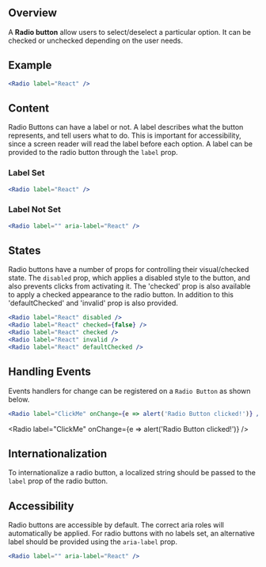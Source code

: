 

## Overview

A **Radio button** allow users to select/deselect a particular option. It can be checked or unchecked depending on the user needs.

## Example

<Radio label="React" />

```jsx
<Radio label="React" />
```

## Content

Radio Buttons can have a label or not. A label describes what the button represents, and tell users what to do. This is important for accessibility, since a screen reader will read the label before each option. A label can be provided to the radio button through the `label` prop.

### Label Set

<Radio label="React" />

```jsx
<Radio label="React" />
```

### Label Not Set

<Radio label="" aria-label="React" />

```jsx
<Radio label="" aria-label="React" />
```

## States

Radio buttons have a number of props for controlling their visual/checked state. The `disabled` prop, which applies a disabled style to the button, and also prevents clicks from activating it. The 'checked' prop is also available to apply a checked appearance to the radio button. In addition to this 'defaultChecked' and 'invalid' prop is also provided.

<Radio label="React" disabled />
<Radio label="React" checked={false} />
<Radio label="React" checked />
<Radio label="React" invalid />
<Radio label="React" defaultChecked />

```jsx
<Radio label="React" disabled />
<Radio label="React" checked={false} />
<Radio label="React" checked />
<Radio label="React" invalid />
<Radio label="React" defaultChecked />
```

## Handling Events

Events handlers for change can be registered on a `Radio Button` as shown below.

```jsx
<Radio label="ClickMe" onChange={e => alert('Radio Button clicked!')} />
```

<Radio label="ClickMe" onChange={e => alert('Radio Button clicked!')} />

## Internationalization

To internationalize a radio button, a localized string should be passed to the `label` prop of the radio button.

## Accessibility

Radio buttons are accessible by default. The correct aria roles will automatically be applied. For radio buttons with no labels set, an alternative label should be provided using the `aria-label` prop.

```jsx
<Radio label="" aria-label="React" />
```
